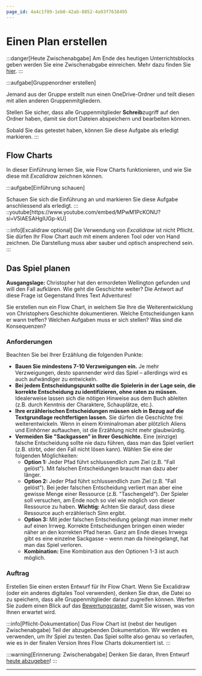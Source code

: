 ```yaml
---
page_id: 4a4c1f89-1eb0-42ab-8852-4a93f7638495
---
```


# Einen Plan erstellen

:::danger[Heute Zwischenabgabe] Am Ende des heutigen Unterrichtsblocks geben werden Sie eine Zwischenabgabe einreichen. Mehr dazu finden Sie [hier](./Admin/Zwischenabgabe-Flow-Chart). :::

:::aufgabe[Gruppenordner erstellen]

<TaskState id="9ace2a90-71bc-4a8c-9268-697bc96b96d7" />
Jemand aus der Gruppe erstellt nun einen OneDrive-Ordner und teilt diesen mit allen anderen
Gruppenmitgliedern.

Stellen Sie sicher, dass alle Gruppenmitglieder **Schreib**zugriff auf den Ordner haben, damit sie dort Dateien abspeichern und bearbeiten können.

Sobald Sie das getestet haben, können Sie diese Aufgabe als erledigt markieren. :::

## Flow Charts

In dieser Einführung lernen Sie, wie Flow Charts funktionieren, und wie Sie diese mit _Excalidraw_ zeichnen können.

:::aufgabe[Einführung schauen]

<TaskState id="eeedaf98-bea3-4cb7-b71a-f6b05b1c885b" />
Schauen Sie sich die Einführung an und markieren Sie diese Aufgabe anschliessend als erledigt. :::
::youtube[https://www.youtube.com/embed/MPwM1PcKONU?si=V5lAESAHgIUGp-kU]

:::info[Excalidraw optional] Die Verwendung von _Excalidraw_ ist nicht Pflicht. Sie dürfen Ihr Flow Chart auch mit einem anderen Tool oder von Hand zeichnen. Die Darstellung muss aber sauber und optisch ansprechend sein. :::

## Das Spiel planen

**Ausgangslage:** Christopher hat den ermordeten Wellington gefunden und will den Fall aufklären. Wie geht die Geschichte weiter? Die Antwort auf diese Frage ist Gegenstand Ihres Text Adventures!

Sie erstellen nun ein Flow Chart, in welchem Sie Ihre die Weiterentwicklung von Christophers Geschichte dokumentieren. Welche Entscheidungen kann er wann treffen? Welchen Aufgaben muss er sich stellen? Was sind die Konsequenzen?

### Anforderungen

Beachten Sie bei Ihrer Erzählung die folgenden Punkte:

- **Bauen Sie mindestens 7-10 Verzweigungen ein.** Je mehr Verzweigungen, desto spannender wird das Spiel – allerdings wird es auch aufwändiger zu entwickeln.
- **Bei jedem Entscheidungspunkt sollte die Spielerin in der Lage sein, die korrekte Entscheidung zu identifizieren, ohne raten zu müssen.** Idealerweise lassen sich die nötigen Hinweise aus dem Buch ableiten (z.B. durch Kenntnis der Charaktere, Schauplätze, etc.).
- **Ihre erzählerischen Entscheidungen müssen sich in Bezug auf die Textgrundlage rechtfertigen lassen.** Sie dürfen die Geschichte frei weiterentwickeln. Wenn in einem Kriminalroman aber plötzlich Aliens und Einhörner auftauchen, ist die Erzählung nicht mehr glaubwürdig.
- **Vermeiden Sie "Sackgassen" in Ihrer Geschichte.** Eine (einzige) falsche Entscheidung sollte nie dazu führen, dass man das Spiel verliert (z.B. stirbt, oder den Fall nicht lösen kann). Wählen Sie eine der folgenden Möglichkeiten:
    - **Option 1:** Jeder Pfad führt schlussendlich zum Ziel (z.B. "Fall gelöst"). Mit falschen Entscheidungen braucht man dazu aber länger.
    - **Option 2:** Jeder Pfad führt schlussendlich zum Ziel (z.B. "Fall gelöst"). Bei jeder falschen Entscheidung verliert man aber eine gewisse Menge einer Ressource (z.B. "Taschengeld"). Der Spieler soll versuchen, am Ende noch so viel wie möglich von dieser Ressource zu haben. **Wichtig:** Achten Sie darauf, dass diese Ressource auch erzählerisch Sinn ergibt.
    - **Option 3:** Mit jeder falschen Entscheidung gelangt man immer mehr auf einen Irrweg. Korrekte Entscheidungen bringen einen wieder näher an den korrekten Pfad heran. Ganz am Ende dieses Irrwegs gibt es eine einzelne Sackgasse – wenn man da hineingelangt, hat man das Spiel verloren.
    - **Kombination:** Eine Kombination aus den Optionen 1-3 ist auch möglich.

### Auftrag

Erstellen Sie einen ersten Entwurf für Ihr Flow Chart. Wenn Sie Excalidraw (oder ein anderes digitales Tool verwenden), denken Sie dran, die Datei so zu speichern, dass alle Gruppenmitglieder darauf zugreifen können. Werfen Sie zudem einen Blick auf das [Bewertungsraster](./#finale-abgabe), damit Sie wissen, was von Ihnen erwartet wird.

:::info[Pflicht-Dokumentation] Das Flow Chart ist (nebst der heutigen Zwischenabgabe) Teil der abzugebenden Dokumentation. Wir werden es verwenden, um Ihr Spiel zu testen. Das Spiel sollte also genau so verlaufen, wie es in der finalen Version Ihres Flow Charts dokumentiert ist. :::

:::warning[Erinnerung: Zwischenabgabe] Denken Sie daran, Ihren Entwurf [heute abzugeben](./Admin/Zwischenabgabe-Flow-Chart)! :::

---
